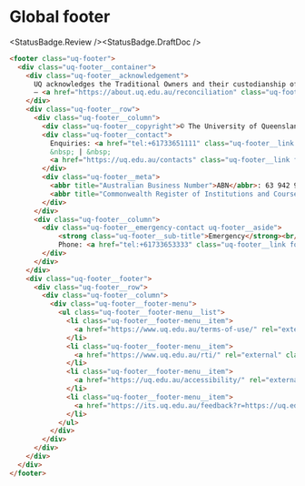 
# Global footer

<StatusBadge.Review /><StatusBadge.DraftDoc />

<Canvas withSource="none" withToolbar>
  <Story height={339} id="components-footer--footer" />
</Canvas>

```html
<footer class="uq-footer">
  <div class="uq-footer__container">
    <div class="uq-footer__acknowledgement">
      UQ acknowledges the Traditional Owners and their custodianship of the lands on which UQ is situated.
      — <a href="https://about.uq.edu.au/reconciliation" class="uq-footer__acknowledgement__link">Reconciliation statement</a>
    </div>
    <div class="uq-footer__row">
      <div class="uq-footer__column">
        <div class="uq-footer__copyright">© The University of Queensland</div>
        <div class="uq-footer__contact">
          Enquiries: <a href="tel:+61733651111" class="uq-footer__link footer__enquiries-phone"><span itemprop="telephone">+61 7 3365 1111</span></a>
          &nbsp; | &nbsp;
          <a href="https://uq.edu.au/contacts" class="uq-footer__link footer__contacts-link">Contact directory</a>
        </div>
        <div class="uq-footer__meta">
          <abbr title="Australian Business Number">ABN</abbr>: 63 942 912 684 &nbsp; | &nbsp;
          <abbr title="Commonwealth Register of Institutions and Courses for Overseas Students">CRICOS</abbr> Provider No: <a class="uq-footer__link cricos__link" href="https://www.uq.edu.au/about/cricos-link" rel="external">00025B</a>
        </div>
      </div>
      <div class="uq-footer__column">
        <div class="uq-footer__emergency-contact uq-footer__aside">
            <strong class="uq-footer__sub-title">Emergency</strong><br/>
            Phone: <a href="tel:+61733653333" class="uq-footer__link footer__emergency-phone">3365 3333</a>
        </div>
      </div>
    </div>
    <div class="uq-footer__footer">
      <div class="uq-footer__row">
        <div class="uq-footer__column">
          <div class="uq-footer__footer-menu">
            <ul class="uq-footer__footer-menu__list">
              <li class="uq-footer__footer-menu__item">
                <a href="https://www.uq.edu.au/terms-of-use/" rel="external" class="uq-footer__footer-menu__link">Privacy &amp; Terms of use</a>
              </li>
              <li class="uq-footer__footer-menu__item">
                <a href="https://www.uq.edu.au/rti/" rel="external" class="uq-footer__footer-menu__link">Right to Information</a>
              </li>
              <li class="uq-footer__footer-menu__item">
                <a href="https://uq.edu.au/accessibility/" rel="external" class="uq-footer__footer-menu__link">Accessibility</a>
              </li>
              <li class="uq-footer__footer-menu__item">
                <a href="https://its.uq.edu.au/feedback?r=https://uq.edu.au" rel="external" class="uq-footer__footer-menu__link">Feedback</a>
              </li>
            </ul>
          </div>
        </div>
      </div>
    </div>
  </div>
</footer>
```
